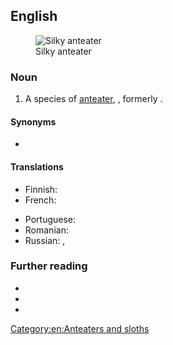 ==English==
[[Image:Silky anteater.jpg|thumb|Silky anteater]]

===Noun===
{{en-noun}}

# A species of [[anteater]], {{taxlink|Cyclopes didactylus|species|noshow=1|ver=161222}}, formerly {{taxlink|Myrmecophaga didactyla|species|noshow=1|ver=161222}}.

====Synonyms====
* {{vern|pygmy anteater}}

====Translations====
{{trans-top|Cyclopes didactylus}}
* Finnish: {{t|fi|pikkumuurahaiskarhu}}
* French: {{t+|fr|myrmidon|m}}
{{trans-mid}}
* Portuguese: {{t|pt|tamanduaí|m}}
* Romanian: {{t|ro|furnicar pitic|m}}
* Russian: {{t|ru|ка́рликовый муравье́д|m}}, {{t|ru|двупа́лый муравье́д|m}}
{{trans-bottom}}

===Further reading===
* {{pedia}}
* {{specieslite|Cyclopes didactylus|i=1}}
* {{comcatlite|Cyclopes didactylus|i=1}}

[[Category:en:Anteaters and sloths]]